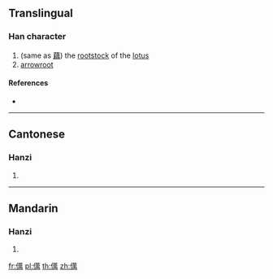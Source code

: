 ==Translingual==

===Han character===
{{Han char|rn=9|rad=人|as=13|sn=15|four=|canj=OTWB|ids=⿰亻萬}}

# (same as [[藕]]) the [[rootstock]] of the [[lotus]]
# [[arrowroot]]

====References====
* {{Han ref|kx=0119.231|hdz=10217.110|uh=3496|ud=13462}}

----

==Cantonese==

===Hanzi===
{{yue-hanzi|jyut=[[ngaau5]]|y=ngaau5}}

# {{defn|lang=yue|sort=人13}}

----

==Mandarin==

===Hanzi===
{{cmn-hanzi|pin=[[ǒu]] ([[ou3]])|wg=ou<sup>3</sup>}}

# {{defn|lang=cmn|sort=人13}}

[[fr:㒖]]
[[pl:㒖]]
[[th:㒖]]
[[zh:㒖]]
